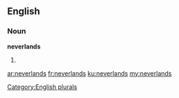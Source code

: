 ==English==

===Noun===
'''neverlands'''

# {{plural of|neverland}}

[[Category:English plurals]]

[[ar:neverlands]]
[[fr:neverlands]]
[[ku:neverlands]]
[[my:neverlands]]